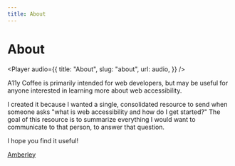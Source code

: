 ```yaml
---
title: About
---
```



<SEO
  title="About A11y Coffee"
  description="About the A11y Coffee project and its purpose."
/>

# About

<Player
  audio={{
    title: "About",
    slug: "about",
    url: audio,
  }}
/>

A11y Coffee is primarily intended for web developers, but may be useful for anyone interested in learning more about web accessibility.

I created it because I wanted a single, consolidated resource to send when someone asks "what is web accessibility and how do I get started?" The goal of this resource is to summarize everything I would want to communicate to that person, to answer that question.

I hope you find it useful!

[Amberley](https://twitter.com/amber1ey)
